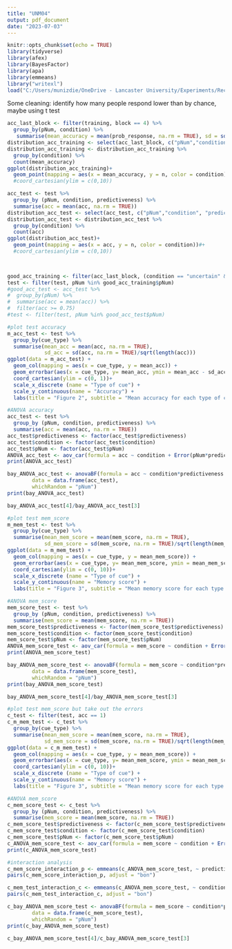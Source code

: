```yaml
---
title: "UNM04"
output: pdf_document
date: "2023-07-03"
---
```


```r
knitr::opts_chunk$set(echo = TRUE)
library(tidyverse)
library(afex)
library(BayesFactor)
library(apa)
library(emmeans)
library("writexl")
load("C:/Users/munizdie/OneDrive - Lancaster University/Experiments/Recognition memory/UNM04-main/UNM04_proc_data.RData")
```

Some cleaning: identify how many people respond lower than by chance, maybe using t test

```r
acc_last_block <- filter(training, block == 4) %>%
  group_by(pNum, condition) %>%
   summarise(mean_accuracy = mean(prob_response, na.rm = TRUE), sd = sd(prob_response, na.rm = TRUE))
distribution_acc_training <- select(acc_last_block, c("pNum","condition", "mean_accuracy"))
distribution_acc_training <- distribution_acc_training %>% 
  group_by(condition) %>% 
  count(mean_accuracy)
ggplot(distribution_acc_training)+
  geom_point(mapping = aes(x = mean_accuracy, y = n, color = condition))#+
  #coord_cartesian(ylim = c(0,10))
```


```r
acc_test <- test %>%
  group_by (pNum, condition, predictiveness) %>%
  summarise(acc = mean(acc, na.rm = TRUE))
distribution_acc_test <- select(acc_test, c("pNum","condition", "predictiveness", "acc"))
distribution_acc_test <- distribution_acc_test %>% 
  group_by(condition) %>% 
  count(acc)
ggplot(distribution_acc_test)+
  geom_point(mapping = aes(x = acc, y = n, color = condition))#+
  #coord_cartesian(ylim = c(0,10))

  
```

```r
good_acc_training <- filter(acc_last_block, (condition == "uncertain" & mean_accuracy >= 0.65) | (condition == "certain" & mean_accuracy >= 0.75))
test <- filter(test, pNum %in% good_acc_training$pNum)
#good_acc_test <- acc_test %>%
#  group_by(pNum) %>%
#  summarise(acc = mean(acc)) %>%
#  filter(acc >= 0.75)
#test <- filter(test, pNum %in% good_acc_test$pNum)
```

```r
#plot test accuracy
m_acc_test <- test %>%
  group_by(cue_type) %>%
  summarise(mean_acc = mean(acc, na.rm = TRUE), 
            sd_acc = sd(acc, na.rm = TRUE)/sqrt(length(acc)))
ggplot(data = m_acc_test) +
  geom_col(mapping = aes(x = cue_type, y = mean_acc)) +
  geom_errorbar(aes(x = cue_type, y= mean_acc, ymin = mean_acc - sd_acc, ymax = mean_acc + sd_acc)) +
  coord_cartesian(ylim = c(0, 1))+
  scale_x_discrete (name = "Type of cue") +
  scale_y_continuous(name = "Accuracy") +
  labs(title = "Figure 2", subtitle = "Mean accuracy for each type of cue in test phase")
```
```r
#ANOVA accuracy
acc_test <- test %>%
  group_by (pNum, condition, predictiveness) %>%
  summarise(acc = mean(acc, na.rm = TRUE))
acc_test$predictiveness <- factor(acc_test$predictiveness)
acc_test$condition <- factor(acc_test$condition)
acc_test$pNum <- factor(acc_test$pNum)
ANOVA_acc_test <- aov_car(formula = acc ~ condition + Error(pNum*predictiveness), data = acc_test)
print(ANOVA_acc_test)
```
```r
bay_ANOVA_acc_test <- anovaBF(formula = acc ~ condition*predictiveness + pNum,
        data = data.frame(acc_test),
        whichRandom = "pNum")
print(bay_ANOVA_acc_test)
```
```r
bay_ANOVA_acc_test[4]/bay_ANOVA_acc_test[3]
```
```r
#plot test mem_score
m_mem_test <- test %>%
  group_by(cue_type) %>%
  summarise(mean_mem_score = mean(mem_score, na.rm = TRUE), 
            sd_mem_score = sd(mem_score, na.rm = TRUE)/sqrt(length(mem_score)))
ggplot(data = m_mem_test) +
  geom_col(mapping = aes(x = cue_type, y = mean_mem_score)) +
  geom_errorbar(aes(x = cue_type, y= mean_mem_score, ymin = mean_mem_score - sd_mem_score, ymax = mean_mem_score + sd_mem_score)) +
  coord_cartesian(ylim = c(0, 10))+
  scale_x_discrete (name = "Type of cue") +
  scale_y_continuous(name = "Memory score") +
  labs(title = "Figure 3", subtitle = "Mean memory score for each type of cue in test phase")
```
```r
#ANOVA mem_score
mem_score_test <- test %>%
  group_by (pNum, condition, predictiveness) %>%
  summarise(mem_score = mean(mem_score, na.rm = TRUE))
mem_score_test$predictiveness <- factor(mem_score_test$predictiveness)
mem_score_test$condition <- factor(mem_score_test$condition)
mem_score_test$pNum <- factor(mem_score_test$pNum)
ANOVA_mem_score_test <- aov_car(formula = mem_score ~ condition + Error(pNum*predictiveness), data = mem_score_test)
print(ANOVA_mem_score_test)
```
```r
bay_ANOVA_mem_score_test <- anovaBF(formula = mem_score ~ condition*predictiveness + pNum,
        data = data.frame(mem_score_test),
        whichRandom = "pNum")
print(bay_ANOVA_mem_score_test)
```
```r
bay_ANOVA_mem_score_test[4]/bay_ANOVA_mem_score_test[3]
```
```r
#plot test mem_score but take out the errors
c_test <- filter(test, acc == 1)
c_m_mem_test <- c_test %>%
  group_by(cue_type) %>%
  summarise(mean_mem_score = mean(mem_score, na.rm = TRUE), 
            sd_mem_score = sd(mem_score, na.rm = TRUE)/sqrt(length(mem_score)))
ggplot(data = c_m_mem_test) +
  geom_col(mapping = aes(x = cue_type, y = mean_mem_score)) +
  geom_errorbar(aes(x = cue_type, y= mean_mem_score, ymin = mean_mem_score - sd_mem_score, ymax = mean_mem_score + sd_mem_score)) +
  coord_cartesian(ylim = c(0, 10))+
  scale_x_discrete (name = "Type of cue") +
  scale_y_continuous(name = "Memory score") +
  labs(title = "Figure 3", subtitle = "Mean memory score for each type of cue in test phase")
```
```r
#ANOVA mem_score
c_mem_score_test <- c_test %>%
  group_by (pNum, condition, predictiveness) %>%
  summarise(mem_score = mean(mem_score, na.rm = TRUE))
c_mem_score_test$predictiveness <- factor(c_mem_score_test$predictiveness)
c_mem_score_test$condition <- factor(c_mem_score_test$condition)
c_mem_score_test$pNum <- factor(c_mem_score_test$pNum)
c_ANOVA_mem_score_test <- aov_car(formula = mem_score ~ condition + Error(pNum*predictiveness), data = c_mem_score_test)
print(c_ANOVA_mem_score_test)
```

```r
#interaction analysis
c_mem_score_interaction_p <- emmeans(c_ANOVA_mem_score_test, ~ predictiveness|condition)
pairs(c_mem_score_interaction_p, adjust = "bon")
```
```r
c_mem_test_interaction_c <- emmeans(c_ANOVA_mem_score_test, ~ condition|predictiveness)
pairs(c_mem_test_interaction_c, adjust = "bon")
```
```r
c_bay_ANOVA_mem_score_test <- anovaBF(formula = mem_score ~ condition*predictiveness + pNum,
        data = data.frame(c_mem_score_test),
        whichRandom = "pNum")
print(c_bay_ANOVA_mem_score_test)
```
```r
c_bay_ANOVA_mem_score_test[4]/c_bay_ANOVA_mem_score_test[3]
```
